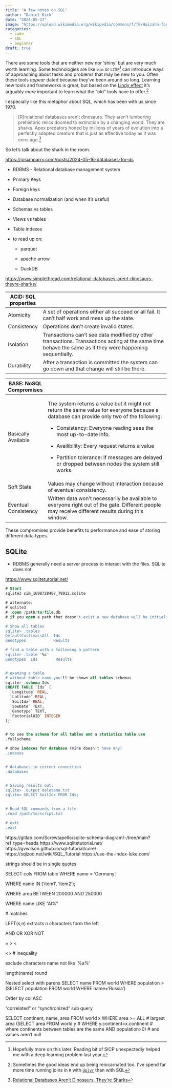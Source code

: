 ```yaml
---
title: "A few notes on SQL"
author: "Daniel Kick"
date: "2024-05-17"
image: "https://upload.wikimedia.org/wikipedia/commons/f/f0/Haizahn-foss.jpg"
categories: 
  - code
  - SQL
  - beginner
draft: true
---
```


There are some tools that are neither new nor 'shiny' but are very much worth learning. Some technologies are like `vim` or `LISP`[^1] can introduce ways of approaching about tasks and problems that may be new to you. Often these tools *appear* dated because they've been around so long. Learning new tools and frameworks is great, but based on the [Lindy effect](https://en.wikipedia.org/wiki/Lindy_effect) it's arguably *more* important to learn what the "old" tools have to offer.[^2]

[^1]: Hopefully more on this later. Reading bit of SICP unexpectedly helped me with a deep learning problem last year.

[^2]: Sometimes the good ideas end up being reincarnated too. I've spend far more time running joins in `R` with [`dplyr`](https://dplyr.tidyverse.org/) than with SQL

I especially like this metaphor about SQL, which has been with us since 1970.

> \[R\]relational databases aren’t dinosaurs. They aren’t lumbering prehistoric relics doomed to extinction by a changing world. They are sharks. Apex predators honed by millions of years of evolution into a perfectly adapted creature that is just as effective today as it was eons ago.[^3]

[^3]: [Relational Databases Aren’t Dinosaurs, They’re Sharks](https://www.simplethread.com/relational-databases-arent-dinosaurs-theyre-sharks/)

So let's talk about the shark in the room.

<https://josiahparry.com/posts/2024-05-16-databases-for-ds>

-   RDBMS - Relational database management system

-   Primary Keys

-   Foreign keys

-   Database normalization (and when it's useful)

-   Schemas vs tables

-   Views vs tables

-   Table indexes

-   to read up on:

    -   parquet

    -   apache arrow

    -   DuckDB

<https://www.simplethread.com/relational-databases-arent-dinosaurs-theyre-sharks/>

| ACID: SQL properties |                                                                                                                                                          |
|----------------------|----------------------------------------------------------------------------------------------------------------------------------------------------------|
| Atomicity            | A set of operations either all succeed or all fail. It can't half work and mess up the state.                                                            |
| Consistency          | Operations don't create invalid states.                                                                                                                  |
| Isolation            | Transactions can't see data modified by other transactions. Transactions acting at the same time behave the same as if they were happening sequentially. |
| Durability           | After a transaction is committed the system can go down and that change will still be there.                                                             |

+-------------------------+---------------------------------------------------------------------------------------------------------------------------------------------------+
| BASE: NoSQL Compromises |                                                                                                                                                   |
+=========================+===================================================================================================================================================+
| Basically Available     | The system returns a value but it might not return the same value for everyone because a database can provide only two of the following:          |
|                         |                                                                                                                                                   |
|                         | -   Consistency: Everyone reading sees the most up-to-date info.                                                                                  |
|                         |                                                                                                                                                   |
|                         | -   Availibility: Every request returns a value                                                                                                   |
|                         |                                                                                                                                                   |
|                         | -   Partition tolerance: If messages are delayed or dropped between nodes the system still works.                                                 |
+-------------------------+---------------------------------------------------------------------------------------------------------------------------------------------------+
| Soft State              | Values may change without interaction because of eventual consistency.                                                                            |
+-------------------------+---------------------------------------------------------------------------------------------------------------------------------------------------+
| Eventual Consistency    | Written data won't necessarily be available to everyone right out of the gate. Different people may receive different results during this window. |
+-------------------------+---------------------------------------------------------------------------------------------------------------------------------------------------+

These compromises provide benefits to performance and ease of storing different data types.

## SQLite

-   RDBMS generally need a server process to interact with the files. SQLite does not.

<https://www.sqlitetutorial.net/>

``` sql
# Start
sqlite3 sim_1698728407_78912.sqlite

# alternate: 
# sqlite3
# .open /path/to/file.db
# if you open a path that doesn't exist a new database will be initialized

# Show all tables
sqlite> .tables
DefaultCultivarsAll  Ids
Genotypes            Results

# find a table with a following a pattern
sqlite> .table '%s'
Genotypes  Ids        Results


# examing a table
# without table name you'll be shown all tables schemas
sqlite> .schema Ids
CREATE TABLE `Ids` (
  `Longitude` REAL,
  `Latitude` REAL,
  `SoilIdx` REAL,
  `SowDate` TEXT,
  `Genotype` TEXT,
  `FactorialUID` INTEGER
);


# to see the schema for all tables and a statistics table use
.fullschema 

# show indexes for database (mine doesn't have any)
.indexes 


# databases in current connection
.databases


# Saving results out:
sqlite> .output deleteme.txt
sqlite> SELECT SoilIdx FROM Ids;
   

# Read SQL commands from a file
.read /path/to/script.txt

# exit
.exit
```

https://gitlab.com/Screwtapello/sqlite-schema-diagram/-/tree/main?ref_type=heads https://www.sqlitetutorial.net/ https://gvwilson.github.io/sql-tutorial/core/ https://sqlzoo.net/wiki/SQL_Tutorial https://use-the-index-luke.com/

strings should be in single quotes

SELECT cols FROM table WHERE name = 'Germany';

WHERE name IN ('item1', 'item2');

WHERE area BETWEEN 200000 AND 250000

WHERE name LIKE "Al%"

\# matches

LEFT(s,n) extracts n characters form the left

AND OR XOR NOT

= \> \<

\<\> \# inequality

exclude characters name not like '%a%'

length(name) round

Nested select with parens SELECT name FROM world WHERE population \> (SELECT population FROM world WHERE name='Russia')

Order by col ASC

"correlated" or "synchronized" sub query

SELECT continent, name, area FROM world x WHERE area \>= ALL \# largest area (SELECT area FROM world y \# WHERE y.continent=x.continent \# where continents between tables are the same AND population\>0) \# and values aren't null

